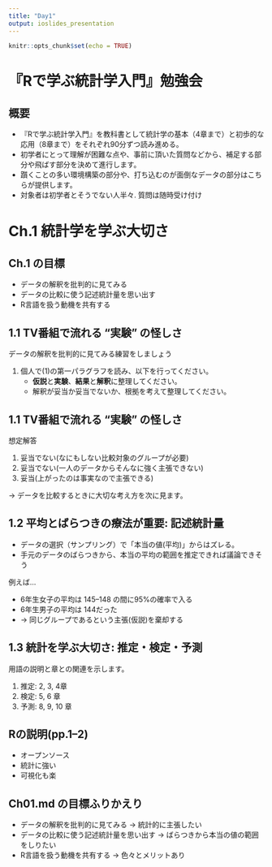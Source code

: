```yaml
---
title: "Day1"
output: ioslides_presentation
---
```


```r
knitr::opts_chunk$set(echo = TRUE)
```

# 『Rで学ぶ統計学入門』勉強会

## 概要

* 『Rで学ぶ統計学入門』を教科書として統計学の基本（4章まで）と初歩的な応用（8章まで）をそれぞれ90分ずつ読み進める。
* 初学者にとって理解が困難な点や、事前に頂いた質問などから、補足する部分や飛ばす部分を決めて進行します。
* 躓くことの多い環境構築の部分や、打ち込むのが面倒なデータの部分はこちらが提供します。  
* 対象者は初学者とそうでない人半々. 質問は随時受け付け

# Ch.1 統計学を学ぶ大切さ

## Ch.1 の目標

- データの解釈を批判的に見てみる
- データの比較に使う記述統計量を思い出す
- R言語を扱う動機を共有する

## 1.1 TV番組で流れる "実験" の怪しさ

データの解釈を批判的に見てみる練習をしましょう

1. 個人で(1)の第一パラグラフを読み、以下を行ってください。
   * **仮説**と**実験**、**結果**と**解釈**に整理してください。
   * 解釈が妥当か妥当でないか、根拠を考えて整理してください。

## 1.1 TV番組で流れる "実験" の怪しさ

想定解答

1. 妥当でない(なにもしない比較対象のグループが必要)
1. 妥当でない(一人のデータからそんなに強く主張できない)
1. 妥当(上がったのは事実なので主張できる)

<!-- 議論で、何かが上がった下がったという主張のサポートは -->
<!-- 偶然じゃないのかとか、個人差じゃないのかとか、 -->
<!-- 色々な疑問が出てきて、安易には判断できないことがわかるのではないでしょうか。 -->

-> データを比較するときに大切な考え方を次に見ます。

<!-- 教科書の(2)は(1)とタスクは似ているのでスキップします(時間に余裕があれば着手)。 -->

## 1.2 平均とばらつきの療法が重要: 記述統計量

* データの選択（サンプリング）で「本当の値(平均)」からはズレる。
* 手元のデータのばらつきから、本当の平均の範囲を推定できれば議論できそう

例えば...

* 6年生女子の平均は 145--148 の間に95%の確率で入る
* 6年生男子の平均は 144だった
* → 同じグループであるという主張(仮説)を棄却する

## 1.3 統計を学ぶ大切さ: 推定・検定・予測

用語の説明と章との関連を示します。

1. 推定: 2, 3, 4章
1. 検定: 5, 6 章
1. 予測: 8, 9, 10 章

## Rの説明(pp.1--2)

* オープンソース
* 統計に強い
* 可視化も楽

## Ch01.md の目標ふりかえり

- データの解釈を批判的に見てみる -> 統計的に主張したい
- データの比較に使う記述統計量を思い出す -> ばらつきから本当の値の範囲をしりたい
- R言語を扱う動機を共有する -> 色々とメリットあり


